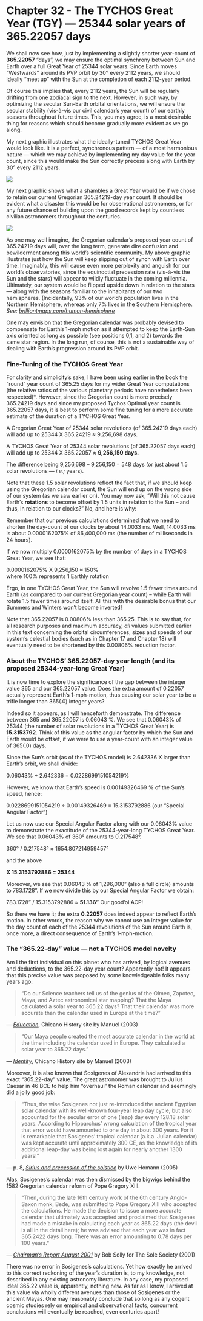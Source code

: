 Chapter 32 - The TYCHOS Great Year (TGY) — 25344 solar years of 365.22057 days
==============================================================================

We shall now see how, just by implementing a slightly shorter year-count of **365.22057** “days”, we may ensure the optimal synchrony between Sun and Earth over a full Great Year of 25344 solar years. Since Earth moves “Westwards” around its PVP orbit by 30° every 2112 years, we should ideally “meet up” with the Sun at the completion of each 2112-year period.

Of course this implies that, every 2112 years, the Sun will be regularly drifting from one zodiacal sign to the next. However, in such way, by optimizing the secular Sun-Earth orbital orientations, we will ensure the secular stability (vis-à-vis our civil calendar’s year count) of our earthly seasons throughout future times. This, you may agree, is a most desirable thing for reasons which should become gradually more evident as we go along.

My next graphic illustrates what the ideally-tuned TYCHOS Great Year would look like. It is a perfect, synchronous pattern — of a most harmonious nature — which we may achieve by implementing my day value for the year count, since this would make the Sun correctly precess along with Earth by 30° every 2112 years.

![](https://www.tychos.info/book_imagery/124_TYCHOS_GREAT_YEAR_01.jpg)

My next graphic shows what a shambles a Great Year would be if we chose to retain our current Gregorian 365.24219-day year count. It should be evident what a disaster this would be for observational astronomers, or for any future chance of building upon the good records kept by countless civilian astronomers throughout the centuries.

![](https://www.tychos.info/book_imagery/125_SUNEARTH_GREATYEAR_GREGORIAN_03.jpg)

As one may well imagine, the Gregorian calendar’s proposed year count of 365.24219 days will, over the long term, generate dire confusion and bewilderment among this world’s scientific community. My above graphic illustrates just how the Sun will keep slipping out of synch with Earth over time. Imaginably, this will cause even more perplexity and anguish for our world’s observatories, since the equinoctial precession rate (vis-à-vis the Sun and the stars) will appear to wildly fluctuate in the coming millennia. Ultimately, our system would be flipped upside down in relation to the stars — along with the seasons familiar to the inhabitants of our two hemispheres. (Incidentally, 93% of our world’s population lives in the Northern Hemisphere, whereas only 7% lives in the Southern Hemisphere. _See: [brilliantmaps.com/human-hemisphere](http://brilliantmaps.com/human-hemisphere)_

One may envision that the Gregorian calendar was probably devised to compensate for Earth’s 1-mph motion as it attempted to keep the Earth-Sun axis oriented as long as possible (see positions 0,1, and 2) towards the same star region. In the long run, of course, this is not a sustainable way of dealing with Earth’s progression around its PVP orbit.

### Fine-Tuning of the TYCHOS Great Year

For clarity and simplicity’s sake, I have been using earlier in the book the “round” year count of 365.25 days for my wider Great Year computations (the relative ratios of the various planetary periods have nonetheless been respected)\*. However, since the Gregorian count is more precisely 365.24219 days and since my proposed Tychos Optimal year count is 365.22057 days, it is best to perform some fine tuning for a more accurate estimate of the duration of a TYCHOS Great Year.

A Gregorian Great Year of 25344 solar revolutions (of 365.24219 days each) will add up to 25344 X 365.24219 ≈ 9,256,698 days.

A TYCHOS Great Year of 25344 solar revolutions (of 365.22057 days each) will add up to 25344 X 365.22057 ≈ **9,256,150 days.**

The difference being 9,256,698 – 9,256,150 = 548 days (or just about 1.5 solar revolutions — _i.e.;_ years).

Note that these 1.5 solar revolutions reflect the fact that, if we should keep using the Gregorian calendar count, the Sun will end up on the wrong side of our system (as we saw earlier on). You may now ask, “Will this not cause Earth’s **rotations** to become offset by 1.5 units in relation to the Sun – and thus, in relation to our clocks?” No, and here is why:

Remember that our previous calculations determined that we need to shorten the day-count of our clocks by about 14.0033 ms. Well, 14.0033 ms is about 0.0000162075% of 86,400,000 ms (the number of milliseconds in 24 hours).

If we now multiply 0.0000162075% by the number of days in a TYCHOS Great Year, we see that:

0.0000162075% X 9,256,150 ≈ 150%  
where 100% represents 1 Earthly rotation

Ergo, in one TYCHOS Great Year, the Sun will revolve 1.5 fewer times around Earth (as compared to our current Gregorian year count) – while Earth will rotate 1.5 fewer times around itself. All this with the desirable bonus that our Summers and Winters won’t become inverted!

Note that 365.22057 is 0.00806% less than 365.25. This is to say that, for all research purposes and maximum accuracy, _all_ values submitted earlier in this text concerning the orbital circumferences, sizes and speeds of our system’s celestial bodies (such as in Chapter 17 and Chapter 18) will eventually need to be shortened by this 0.00806% reduction factor.

### About the TYCHOS’ 365.22057-day year length (and its proposed 25344-year-long Great Year)

It is now time to explore the significance of the gap between the integer value 365 and our 365.22057 value. Does the extra amount of 0.22057 actually represent Earth’s 1-mph-motion, thus causing our solar year to be a trifle longer than 365(.0) integer years?

Indeed so it appears, as I will henceforth demonstrate. The difference between 365 and 365.22057 is 0.06043 %. We see that 0.06043% of 25344 (the number of solar revolutions in a TYCHOS Great Year) is **15.3153792**. Think of this value as the angular factor by which the Sun and Earth would be offset, if we were to use a year-count with an integer value of 365(.0) days.

Since the Sun’s orbit (as of the TYCHOS model) is 2.642336 X larger than Earth’s orbit, we shall divide:

0.06043% ÷ 2.642336 = 0.0228699151054219%

However, we know that Earth’s speed is 0.00149326469 % of the Sun’s speed, hence:

0.0228699151054219 ÷ 0.00149326469 = 15.3153792886 (our “Special Angular Factor”)

Let us now use our Special Angular Factor along with our 0.06043% value to demonstrate the exactitude of the 25344-year-long TYCHOS Great Year. We see that 0.06043% of 360° amounts to 0.217548°.

360° / 0.217548° ≈ 1654.807214959457°

and the above

**X 15.3153792886 = 25344**

Moreover, we see that 0.06043 % of 1,296,000” (also a full circle) amounts to 783.1728”. If we now divide this by our Special Angular Factor we obtain:

783.1728” / 15.3153792886 ≈ **51.136”** Our good’ol ACP!

So there we have it; the extra **0.22057** does indeed appear to reflect Earth’s motion. In other words, the reason why we cannot use an integer value for the day count of each of the 25344 revolutions of the Sun around Earth is, once more, a direct consequence of Earth’s 1-mph-motion.

### The “365.22-day” value — not a TYCHOS model novelty

Am I the first individual on this planet who has arrived, by logical avenues and deductions, to the 365.22-day year count? Apparently not! It appears that this precise value was proposed by some knowledgeable folks many years ago:

> “Do our Science teachers tell us of the genius of the Olmec, Zapotec, Maya, and Aztec astronomical star mapping? That the Maya calculated a solar year to 365.22 days? That their calendar was more accurate than the calendar used in Europe at the time?”

— _[Education](https://www.tychos.info/citation/146C_Chicano-history.htm)_, Chicano History site by Manuel (2003)

> “Our Maya people created the most accurate calendar in the world at the time including the calendar used in Europe. They calculated a solar year to 365.22 days.”

— _[Identity](https://www.tychos.info/citation/146C_Chicano-identity.htm)_, Chicano History site by Manuel (2003)

Moreover, it is also known that Sosigenes of Alexandria had arrived to this exact “365.22-day” value. The great astronomer was brought to Julius Caesar in 46 BCE to help him “overhaul” the Roman calendar and seemingly did a jolly good job:

> “Thus, the wise Sosigenes not just re-introduced the ancient Egyptian solar calendar with its well-known four-year leap day cycle, but also accounted for the secular error of one (leap) day every 128.18 solar years. According to Hipparchus’ wrong calculation of the tropical year that error would have amounted to one day in about 300 years. For it is remarkable that Sosigenes’ tropical calendar (a.k.a. Julian calendar) was kept accurate until approximately 300 CE, as the knowledge of its additional leap-day was being lost again for nearly another 1300 years!”

— p. 8, _[Sirius and precession of the solstice](https://www.tychos.info/citation/146D_Sirius-Precession-of-Solstice.pdf)_ by Uwe Homann (2005)

Alas, Sosigenes’s calendar was then dismissed by the bigwigs behind the 1582 Gregorian calendar reform of Pope Gregory XIII.

> “Then, during the late 16th century work of the 6th century Anglo-Saxon monk, Bede, was submitted to Pope Gregory XIII who accepted the calculations. He made the decision to issue a more accurate calendar that ultimately was accepted and proclaimed that Sosigenes had made a mistake in calculating each year as 365.22 days (the devil is all in the detail here); he was advised that each year was in fact 365.2422 days long. There was an error amounting to 0.78 days per 100 years.”

— _[Chairman’s Report August 2001](https://www.tychos.info/citation/146E_Solly-Longest-Day.htm)_ by Bob Solly for The Sole Society (2001)

There was no error in Sosigenes’s calculations. Yet how exactly he arrived to this correct reckoning of the year’s duration is, to my knowledge, not described in any existing astronomy literature. In any case, my proposed ideal 365.22 value is, apparently, nothing new. As far as I know, I arrived at this value via wholly different avenues than those of Sosigenes or the ancient Mayas. One may reasonably conclude that so long as any cogent cosmic studies rely on empirical and observational facts, concurrent conclusions will eventually be reached, even centuries apart!
